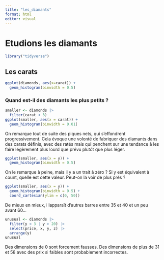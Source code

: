 ```yaml
---
title: "les_diamants"
format: html
editor: visual
---
```

# **Etudions les diamants**
```r
library("tidyverse")
```

## Les carats

```r
ggplot(diamonds, aes(x=carat)) +
  geom_histogram(binwidth = 0.5)
```
### Quand est-il des diamants les plus petits ?
```r
smaller <- diamonds |>
  filter(carat < 3)
ggplot(smaller, aes(x = carat)) +
  geom_histogram(binwidth = 0.01)
```
On remarque tout de suite des piques nets, qui s'effondrent progressivement. Cela évoque une volonté de fabriquer des diamants dans des carats définis, avec des ratés mais qui penchent sur une tendance à les faire légèrement plus lourd que prévu plutôt que plus léger.
```r
ggplot(smaller, aes(x = y)) +
  geom_histogram(binwidth = 0.5)
```
On le remarque à peine, mais il y a un trait à zéro ? Si y est équivalent à count, quelle est cette valeur. Peut-on la voir de plus près ?
```r
ggplot(smaller, aes(x = y)) +
  geom_histogram(binwidth = 0.5) +
  coord_cartesian(ylim = c(0, 50))
```
De mieux en mieux, i lapparaît d'autres barres entre 35 et 40 et un peu avant 60...
```r
unusual <- diamonds |> 
  filter(y < 3 | y > 20) |> 
  select(price, x, y, z) |>
  arrange(y)
unusual
```
Des dimensions de 0 sont forcement fausses. Des dimensions de plus de 31 et 58 avec des prix si faibles sont probablement incorrectes.